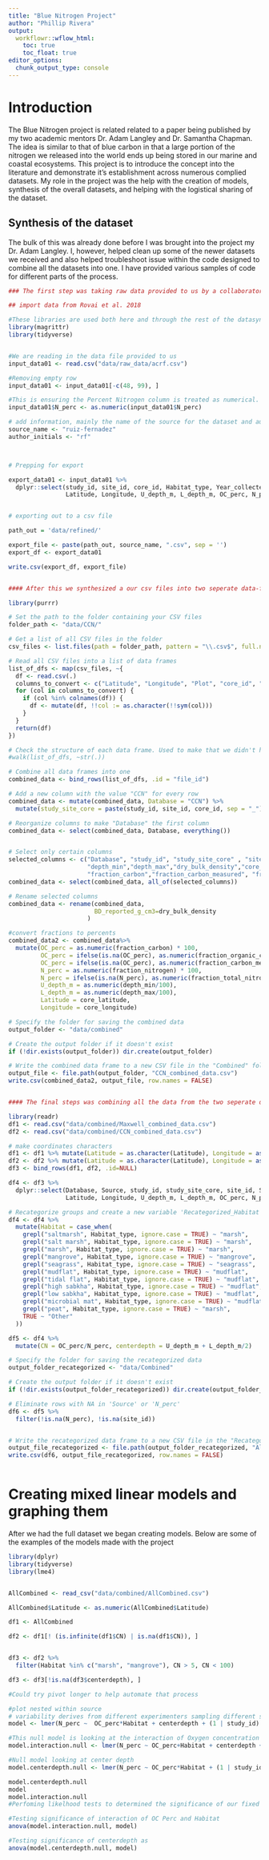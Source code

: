 ```yaml
---
title: "Blue Nitrogen Project"
author: "Phillip Rivera"
output:
  workflowr::wflow_html:
    toc: true
    toc_float: true
editor_options:
  chunk_output_type: console
---
```


# Introduction

The Blue Nitrogen project is related related to a paper being published by my two academic mentors Dr. Adam Langley and Dr. Samantha Chapman. The idea is similar to that of blue carbon in that a large portion of the nitrogen we released into the world ends up being stored in our marine and coastal ecosystems. This project is to introduce the concept into the literature and demonstrate it's establishment across numerous complied datasets. My role in the project was the help with the creation of models, synthesis of the overall datasets, and helping with the logistical sharing of the dataset.

## Synthesis of the dataset

The bulk of this was already done before I was brought into the project my Dr. Adam Langley. I, however, helped clean up some of the newer datasets we received and also helped troubleshoot issue within the code designed to combine all the datasets into one. I have provided various samples of code for different parts of the process.

```r
### The first step was taking raw data provided to us by a collaborator and cleaning up there data and then exporting it. I have the code that we most frequently executed for this step below

## import data from Rovai et al. 2018

#These libraries are used both here and through the rest of the datasynthesis
library(magrittr)
library(tidyverse)


#We are reading in the data file provided to us
input_data01 <- read.csv("data/raw_data/acrf.csv")

#Removing empty row
input_data01 <- input_data01[-c(48, 99), ]

#This is ensuring the Percent Nitrogen column is treated as numerical. This was causing problems in the combine all portion of the synthesis
input_data01$N_perc <- as.numeric(input_data01$N_perc)

# add information, mainly the name of the source for the dataset and author of the papers initials  
source_name <- "ruiz-fernadez"
author_initials <- "rf"



# Prepping for export

export_data01 <- input_data01 %>% 
  dplyr::select(study_id, site_id, core_id, Habitat_type, Year_collected, 
                Latitude, Longitude, U_depth_m, L_depth_m, OC_perc, N_perc, BD_reported_g_cm3,DOI)


# exporting out to a csv file

path_out = 'data/refined/'

export_file <- paste(path_out, source_name, ".csv", sep = '') 
export_df <- export_data01

write.csv(export_df, export_file)


#### After this we synthesized a our csv files into two seperate data-files based of parameters related to how they were collected, who collected them, and other associations. The bulk of this code was written by Dr. Adam Langley, with myself cleaning up/ simplyfing certain steps and providing further annotations. 

library(purrr)

# Set the path to the folder containing your CSV files
folder_path <- "data/CCN/"

# Get a list of all CSV files in the folder
csv_files <- list.files(path = folder_path, pattern = "\\.csv$", full.names = TRUE)

# Read all CSV files into a list of data frames
list_of_dfs <- map(csv_files, ~{
  df <- read.csv(.)
  columns_to_convert <- c("Latitude", "Longitude", "Plot", "core_id", "fraction_nitrogen", "Habitat_type")
  for (col in columns_to_convert) {
    if (col %in% colnames(df)) {
      df <- mutate(df, !!col := as.character(!!sym(col)))
    }
  }
  return(df)
})

# Check the structure of each data frame. Used to make that we didn't have any incorrect data types. I am not having it execute here because it would take a ton of space on the page.
#walk(list_of_dfs, ~str(.)) 

# Combine all data frames into one
combined_data <- bind_rows(list_of_dfs, .id = "file_id")

# Add a new column with the value "CCN" for every row
combined_data <- mutate(combined_data, Database = "CCN") %>%
  mutate(study_site_core = paste(study_id, site_id, core_id, sep = "_"))

# Reorganize columns to make "Database" the first column
combined_data <- select(combined_data, Database, everything())


# Select only certain columns
selected_columns <- c("Database", "study_id", "study_site_core" , "site_id", "file_id", "core_latitude", "core_longitude", "core_id", "fraction_nitrogen", "fraction_total_nitrogen", 
                      "depth_min","depth_max","dry_bulk_density","core_year","salinity_class", "Habitat_type",
                      "fraction_carbon","fraction_carbon_measured", "fraction_carbon_modeled", "fraction_organic_carbon" )
combined_data <- select(combined_data, all_of(selected_columns))

# Rename selected columns
combined_data <- rename(combined_data,
                        BD_reported_g_cm3=dry_bulk_density 
                      )

#convert fractions to percents
combined_data2 <- combined_data%>% 
  mutate(OC_perc = as.numeric(fraction_carbon) * 100,
         OC_perc = ifelse(is.na(OC_perc), as.numeric(fraction_organic_carbon) * 100, OC_perc),
         OC_perc = ifelse(is.na(OC_perc), as.numeric(fraction_carbon_measured) * 100, OC_perc),
         N_perc = as.numeric(fraction_nitrogen) * 100,
         N_perc = ifelse(is.na(N_perc), as.numeric(fraction_total_nitrogen) * 100, N_perc),
         U_depth_m = as.numeric(depth_min/100),
         L_depth_m = as.numeric(depth_max/100), 
         Latitude = core_latitude, 
         Longitude = core_longitude)

# Specify the folder for saving the combined data
output_folder <- "data/combined"

# Create the output folder if it doesn't exist
if (!dir.exists(output_folder)) dir.create(output_folder)

# Write the combined data frame to a new CSV file in the "Combined" folder
output_file <- file.path(output_folder, "CCN_combined_data.csv")
write.csv(combined_data2, output_file, row.names = FALSE)


#### The final steps was combining all the data from the two seperate databases we made into one large data frame so we could perform our analysis and modelling with ease. Here we had the problem of some datasets treating the N percent value as a character hence the as.factor() command from earlier. This script was largely written by Dr. Adam Langley, with me providing some troubleshooting and annotating.

library(readr)
df1 <- read.csv("data/combined/Maxwell_combined_data.csv")
df2 <- read.csv("data/combined/CCN_combined_data.csv")

# make coordinates characters
df1 <- df1 %>% mutate(Latitude = as.character(Latitude), Longitude = as.character(Longitude))
df2 <- df2 %>% mutate(Latitude = as.character(Latitude), Longitude = as.character(Longitude))
df3 <- bind_rows(df1, df2, .id=NULL)

df4 <- df3 %>% 
  dplyr::select(Database, Source, study_id, study_site_core, site_id, Site, Plot, core_id, Habitat_type, Year_collected, 
                Latitude, Longitude, U_depth_m, L_depth_m, OC_perc, N_perc, BD_reported_g_cm3, DOI)

# Recategorize groups and create a new variable 'Recategorized_Habitat'
df4 <- df4 %>%
  mutate(Habitat = case_when(
    grepl("saltmarsh", Habitat_type, ignore.case = TRUE) ~ "marsh", 
    grepl("salt marsh", Habitat_type, ignore.case = TRUE) ~ "marsh",
    grepl("marsh", Habitat_type, ignore.case = TRUE) ~ "marsh",
    grepl("mangrove", Habitat_type, ignore.case = TRUE) ~ "mangrove",
    grepl("seagrass", Habitat_type, ignore.case = TRUE) ~ "seagrass",
    grepl("mudflat", Habitat_type, ignore.case = TRUE) ~ "mudflat",
    grepl("tidal flat", Habitat_type, ignore.case = TRUE) ~ "mudflat",
    grepl("high sabkha", Habitat_type, ignore.case = TRUE) ~ "mudflat",
    grepl("low sabkha", Habitat_type, ignore.case = TRUE) ~ "mudflat",
    grepl("microbial mat", Habitat_type, ignore.case = TRUE) ~ "mudflat",
    grepl("peat", Habitat_type, ignore.case = TRUE) ~ "marsh",
    TRUE ~ "Other"
  ))

df5 <- df4 %>%
  mutate(CN = OC_perc/N_perc, centerdepth = U_depth_m + L_depth_m/2)

# Specify the folder for saving the recategorized data
output_folder_recategorized <- "data/Combined"

# Create the output folder if it doesn't exist
if (!dir.exists(output_folder_recategorized)) dir.create(output_folder_recategorized)

# Eliminate rows with NA in 'Source' or 'N_perc'
df6 <- df5 %>%
  filter(!is.na(N_perc), !is.na(site_id))


# Write the recategorized data frame to a new CSV file in the "Recategorized" folder
output_file_recategorized <- file.path(output_folder_recategorized, "AllCombined.csv")
write.csv(df6, output_file_recategorized, row.names = FALSE)



```

# Creating mixed linear models and graphing them

After we had the full dataset we began creating models. Below are some of the examples of the models made with the project

```r
library(dplyr)
library(tidyverse)
library(lme4)


AllCombined <- read_csv("data/combined/AllCombined.csv")

AllCombined$Latitude <- as.numeric(AllCombined$Latitude)

df1 <- AllCombined

df2 <- df1[! (is.infinite(df1$CN) | is.na(df1$CN)), ]


df3 <- df2 %>%
  filter(Habitat %in% c("marsh", "mangrove"), CN > 5, CN < 100)

df3 <- df3[!is.na(df3$centerdepth), ]

#Could try pivot longer to help automate that process

#plot nested within source
# variability derives from different experimenters sampling different sites.
model <- lmer(N_perc ~  OC_perc*Habitat + centerdepth + (1 | study_id) + (1 | core_id), data = df3, REML = FALSE)

#This null model is looking at the interaction of Oxygen concentration percent with Habitat type.
model.interaction.null <- lmer(N_perc ~ OC_perc+Habitat + centerdepth + (1 | study_id) + (1 | core_id), data = df3, REML = FALSE)

#Null model looking at center depth
model.centerdepth.null <- lmer(N_perc ~ OC_perc*Habitat + (1 | study_id) + (1 | core_id), data=df3, REML = FALSE)

model.centerdepth.null
model
model.interaction.null
#Perfoming likelhood tests to determined the significance of our fixed effects and interactions

#Testing significance of interaction of OC Perc and Habitat
anova(model.interaction.null, model)

#Testing significance of centerdepth as
anova(model.centerdepth.null, model)


```

